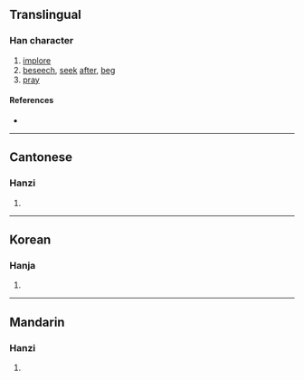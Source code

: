 {{character info/new}}
==Translingual==

===Han character===
{{Han char|rn=5|rad=乙|as=11|sn=12|four=|canj=KNJBC|ids=⿺九真}}

# [[implore]]
# [[beseech]], [[seek]] [[after]], [[beg]]
# [[pray]]

====References====
* {{Han ref|kx=0084.321|hdz=10263.070|uh=3424|ud=13348}}

----

==Cantonese==

===Hanzi===
{{yue-hanzi|jyut=[[kaau4]]|y=kaau4}}

# {{defn|lang=yue|sort=乙11}}

----

==Korean==

===Hanja===
{{ko-hanja|hangeul=구|rv=gu|mr=ku|y=kwu}}

# {{defn|lang=ko|sort=乙11}}

----

==Mandarin==

===Hanzi===
{{cmn-hanzi|pin=[[dān]] ([[dan1]])|wg=tan<sup>1</sup>}}

# {{defn|lang=cmn|sort=乙11}}